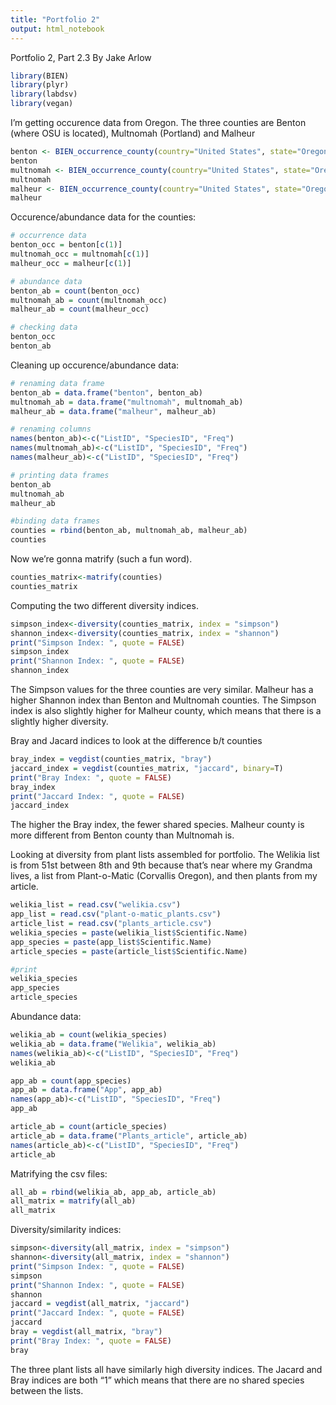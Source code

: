```yaml
---
title: "Portfolio 2"
output: html_notebook
---
```


Portfolio 2, Part 2.3 
By Jake Arlow

```r
library(BIEN)
library(plyr)
library(labdsv)
library(vegan)
```

I'm getting occurence data from Oregon. The three counties are Benton (where OSU is located), Multnomah (Portland) and Malheur

```r
benton <- BIEN_occurrence_county(country="United States", state="Oregon", county = "Benton")
benton
multnomah <- BIEN_occurrence_county(country="United States", state="Oregon", county = "Multnomah")
multnomah
malheur <- BIEN_occurrence_county(country="United States", state="Oregon", county = "Malheur")
malheur
```

Occurence/abundance data for the counties: 

```r
# occurrence data
benton_occ = benton[c(1)]
multnomah_occ = multnomah[c(1)]
malheur_occ = malheur[c(1)]

# abundance data
benton_ab = count(benton_occ)
multnomah_ab = count(multnomah_occ)
malheur_ab = count(malheur_occ)

# checking data
benton_occ
benton_ab
```

Cleaning up occurence/abundance data: 

```r

# renaming data frame
benton_ab = data.frame("benton", benton_ab)
multnomah_ab = data.frame("multnomah", multnomah_ab)
malheur_ab = data.frame("malheur", malheur_ab)

# renaming columns
names(benton_ab)<-c("ListID", "SpeciesID", "Freq")
names(multnomah_ab)<-c("ListID", "SpeciesID", "Freq")
names(malheur_ab)<-c("ListID", "SpeciesID", "Freq")

# printing data frames
benton_ab
multnomah_ab
malheur_ab
```


```r
#binding data frames
counties = rbind(benton_ab, multnomah_ab, malheur_ab)
counties
```

Now we're gonna matrify (such a fun word).

```r
counties_matrix<-matrify(counties)
counties_matrix
```

Computing the two different diversity indices.

```r
simpson_index<-diversity(counties_matrix, index = "simpson")
shannon_index<-diversity(counties_matrix, index = "shannon")
print("Simpson Index: ", quote = FALSE)
simpson_index
print("Shannon Index: ", quote = FALSE)
shannon_index
```

The Simpson values for the three counties are very similar. Malheur has a higher Shannon index than Benton and Multnomah counties. The Simpson index is also slightly higher for Malheur county, which means that there is a slightly higher diversity.  

Bray and Jacard indices to look at the difference b/t counties

```r
bray_index = vegdist(counties_matrix, "bray")
jaccard_index = vegdist(counties_matrix, "jaccard", binary=T)
print("Bray Index: ", quote = FALSE)
bray_index
print("Jaccard Index: ", quote = FALSE)
jaccard_index
```

The higher the Bray index, the fewer shared species. Malheur county is more different from Benton county than Multnomah is. 

Looking at diversity from plant lists assembled for portfolio. The Welikia list is from 51st between 8th and 9th because that's near where my Grandma lives, a list from Plant-o-Matic (Corvallis Oregon), and then plants from my article. 

```r
welikia_list = read.csv("welikia.csv")
app_list = read.csv("plant-o-matic_plants.csv")
article_list = read.csv("plants_article.csv")
welikia_species = paste(welikia_list$Scientific.Name)
app_species = paste(app_list$Scientific.Name)
article_species = paste(article_list$Scientific.Name)

#print
welikia_species
app_species
article_species
```

Abundance data:

```r
welikia_ab = count(welikia_species)
welikia_ab = data.frame("Welikia", welikia_ab)
names(welikia_ab)<-c("ListID", "SpeciesID", "Freq")
welikia_ab

app_ab = count(app_species)
app_ab = data.frame("App", app_ab)
names(app_ab)<-c("ListID", "SpeciesID", "Freq")
app_ab

article_ab = count(article_species)
article_ab = data.frame("Plants_article", article_ab)
names(article_ab)<-c("ListID", "SpeciesID", "Freq")
article_ab
```

Matrifying the csv files:

```r
all_ab = rbind(welikia_ab, app_ab, article_ab)
all_matrix = matrify(all_ab)
all_matrix
```

Diversity/similarity indices:

```r
simpson<-diversity(all_matrix, index = "simpson")
shannon<-diversity(all_matrix, index = "shannon")
print("Simpson Index: ", quote = FALSE)
simpson
print("Shannon Index: ", quote = FALSE)
shannon
jaccard = vegdist(all_matrix, "jaccard")
print("Jaccard Index: ", quote = FALSE)
jaccard
bray = vegdist(all_matrix, "bray")
print("Bray Index: ", quote = FALSE)
bray
```

The three plant lists all have similarly high diversity indices. The Jacard and Bray indices are both "1" which means that there are no shared species between the lists.
